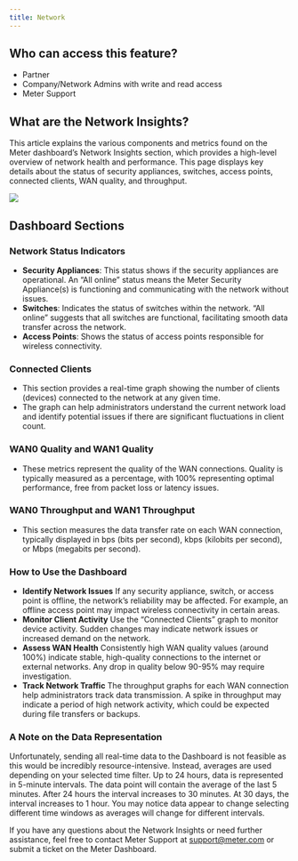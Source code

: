 ```yaml
---
title: Network
---
```


## Who can access this feature?

- Partner
- Company/Network Admins with write and read access
- Meter Support

## What are the Network Insights?

This article explains the various components and metrics found on the Meter dashboard’s Network Insights section, which provides a high-level overview of network health and performance. This page displays key details about the status of security appliances, switches, access points, connected clients, WAN quality, and throughput.

<Frame>
  <img src="https://support.meter.com/hc/article_attachments/31869233154701"/>
</Frame>

## Dashboard Sections

### Network Status Indicators

- <strong>Security Appliances</strong>: This status shows if the security appliances are operational. An “All online” status means the Meter Security Appliance(s) is functioning and communicating with the network without issues.
- <strong>Switches</strong>: Indicates the status of switches within the network. “All online” suggests that all switches are functional, facilitating smooth data transfer across the network.
- <strong>Access Points</strong>: Shows the status of access points responsible for wireless connectivity.

### Connected Clients

- This section provides a real-time graph showing the number of clients (devices) connected to the network at any given time.
- The graph can help administrators understand the current network load and identify potential issues if there are significant fluctuations in client count.

### WAN0 Quality and WAN1 Quality

- These metrics represent the quality of the WAN connections. Quality is typically measured as a percentage, with 100% representing optimal performance, free from packet loss or latency issues.

### WAN0 Throughput and WAN1 Throughput

- This section measures the data transfer rate on each WAN connection, typically displayed in bps (bits per second), kbps (kilobits per second), or Mbps (megabits per second).

### How to Use the Dashboard
- <strong>Identify Network Issues</strong> If any security appliance, switch, or access point is offline, the network’s reliability may be affected. For example, an offline access point may impact wireless connectivity in certain areas.
- <strong>Monitor Client Activity</strong> Use the “Connected Clients” graph to monitor device activity. Sudden changes may indicate network issues or increased demand on the network.
- <strong>Assess WAN Health</strong> Consistently high WAN quality values (around 100%) indicate stable, high-quality connections to the internet or external networks. Any drop in quality below 90-95% may require investigation.
- <strong>Track Network Traffic</strong> The throughput graphs for each WAN connection help administrators track data transmission. A spike in throughput may indicate a period of high network activity, which could be expected during file transfers or backups.

### A Note on the Data Representation

Unfortunately, sending all real-time data to the Dashboard is not feasible as this would be incredibly resource-intensive. Instead, averages are used depending on your selected time filter. Up to 24 hours, data is represented in 5-minute intervals. The data point will contain the average of the last 5 minutes. After 24 hours the interval increases to 30 minutes. At 30 days, the interval increases to 1 hour. You may notice data appear to change selecting different time windows as averages will change for different intervals.

If you have any questions about the Network Insights or need further assistance, feel free to contact Meter Support at [support@meter.com](mailto:support@meter.com) or submit a ticket on the Meter Dashboard.